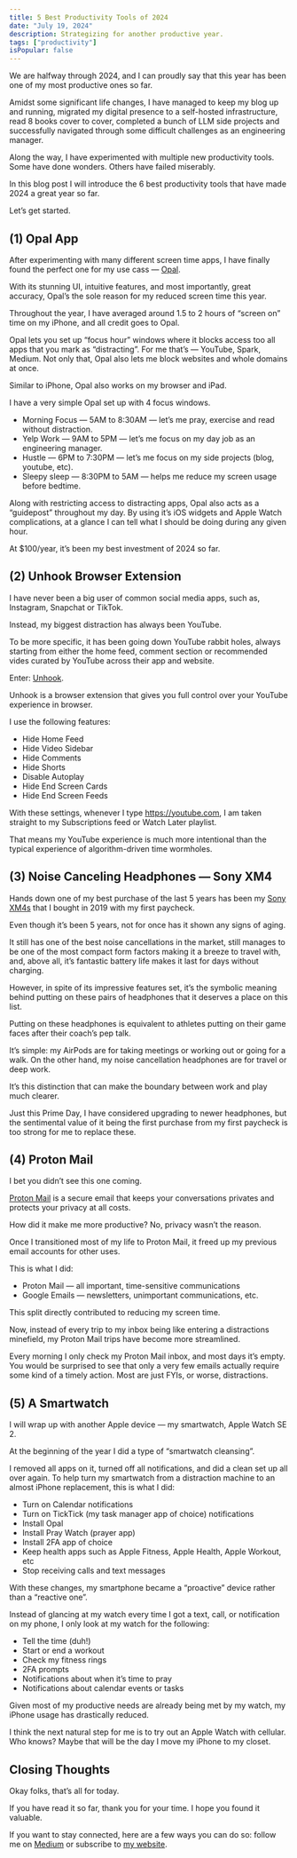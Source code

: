 ```yaml
---
title: 5 Best Productivity Tools of 2024
date: "July 19, 2024"
description: Strategizing for another productive year.
tags: ["productivity"]
isPopular: false
---
```

We are halfway through 2024, and I can proudly say that this year has been one of my most productive ones so far. 

Amidst some significant life changes, I have managed to keep my blog up and running, migrated my digital presence to a self-hosted infrastructure, read 8 books cover to cover, completed a bunch of LLM side projects and successfully navigated through some difficult challenges as an engineering manager. 

Along the way, I have experimented with multiple new productivity tools. Some have done wonders. Others have failed miserably. 

In this blog post I will introduce the 6 best productivity tools that have made 2024 a great year so far. 

Let’s get started.

## (1) Opal App
After experimenting with many different screen time apps, I have finally found the perfect one for my use cass — [Opal](https://www.opal.so/).

With its stunning UI, intuitive features, and most importantly, great accuracy, Opal’s the sole reason for my reduced screen time this year. 

Throughout the year, I have averaged around 1.5 to 2 hours of “screen on” time on my iPhone, and all credit goes to Opal. 

Opal lets you set up “focus hour” windows where it blocks access too all apps that you mark as “distracting”. For me that’s — YouTube, Spark, Medium. Not only that, Opal also lets me block websites and whole domains at once. 

Similar to iPhone, Opal also works on my browser and iPad. 

I have a very simple Opal set up with 4 focus windows. 
- Morning Focus — 5AM to 8:30AM — let’s me pray, exercise and read without distraction.
- Yelp Work — 9AM to 5PM — let’s me focus on my day job as an engineering manager.
- Hustle — 6PM to 7:30PM — let’s me focus on my side projects (blog, youtube, etc).
- Sleepy sleep — 8:30PM to 5AM — helps me reduce my screen usage before bedtime. 

Along with restricting access to distracting apps, Opal also acts as a “guidepost” throughout my day. By using it’s iOS widgets and Apple Watch complications, at a glance I can tell what I should be doing during any given hour. 

At $100/year, it’s been my best investment of 2024 so far. 

## (2) Unhook Browser Extension
I have never been a big user of common social media apps, such as, Instagram, Snapchat or TikTok. 

Instead, my biggest distraction has always been YouTube. 

To be more specific, it has been going down YouTube rabbit holes, always starting from either the home feed, comment section or recommended vides curated by YouTube across their app and website. 

Enter: [Unhook](https://unhook.app/). 

Unhook is a browser extension that gives you full control over your YouTube experience in browser. 

I use the following features:
- Hide Home Feed
- Hide Video Sidebar
- Hide Comments
- Hide Shorts
- Disable Autoplay
- Hide End Screen Cards
- Hide End Screen Feeds

With these settings, whenever I type https://youtube.com, I am taken straight to my Subscriptions feed or Watch Later playlist. 

That means my YouTube experience is much more intentional than the typical experience of algorithm-driven time wormholes.

## (3) Noise Canceling Headphones — Sony XM4
Hands down one of my best purchase of the last 5 years has been my [Sony XM4s](https://www.amazon.com/gp/product/B0863FR3S9/ref=ox_sc_saved_image_2?smid=ATVPDKIKX0DER&th=1) that I bought in 2019 with my first paycheck. 

Even though it’s been 5 years, not for once has it shown any signs of aging. 

It still has one of the best noise cancellations in the market, still manages to be one of the most compact form factors making it a breeze to travel with, and, above all, it’s fantastic battery life makes it last for days without charging. 

However, in spite of its impressive features set, it’s the symbolic meaning behind putting on these pairs of headphones that it deserves a place on this list. 

Putting on these headphones is equivalent to athletes putting on their game faces after their coach’s pep talk. 

It’s simple: my AirPods are for taking meetings or working out or going for a walk. On the other hand, my noise cancellation headphones are for travel or deep work. 

It’s this distinction that can make the boundary between work and play much clearer. 

Just this Prime Day, I have considered upgrading to newer headphones, but the sentimental value of it being the first purchase from my first paycheck is too strong for me to replace these. 

## (4) Proton Mail
I bet you didn’t see this one coming. 

[Proton Mail](https://proton.me/mail) is a secure email that keeps your conversations privates and protects your privacy  at all costs. 

How did it make me more productive? No, privacy wasn’t the reason. 

Once I transitioned most of my life to Proton Mail, it freed up my previous email accounts for other uses. 

This is what I did:
- Proton Mail — all important, time-sensitive communications
- Google Emails — newsletters, unimportant communications, etc. 

This split directly contributed to reducing my screen time. 

Now, instead of every trip to my inbox being like entering a distractions minefield, my Proton Mail trips have become more streamlined. 

Every morning I only check my Proton Mail inbox, and most days it’s empty. You would be surprised to see that only a very few emails actually require some kind of a timely action. Most are just FYIs, or worse, distractions.

## (5) A Smartwatch
 I will wrap up with another Apple device — my smartwatch, Apple Watch SE 2.

At the beginning of the year I did a type of “smartwatch cleansing”. 

I removed all apps on it, turned off all notifications, and did a clean set up all over again. To help turn my smartwatch from a distraction machine to an almost iPhone replacement, this is what I did:
- Turn on Calendar notifications
- Turn on TickTick (my task manager app of choice) notifications
- Install Opal
- Install Pray Watch (prayer app)
- Install 2FA app of choice
- Keep health apps such as Apple Fitness, Apple Health, Apple Workout, etc
- Stop receiving calls and text messages

With these changes, my smartphone became a “proactive” device rather than a “reactive one”. 

Instead of glancing at my watch every time I got a text, call, or notification on my phone, I only look at my watch for the following:
- Tell the time (duh!) 
- Start or end a workout
- Check my fitness rings
- 2FA prompts 
- Notifications about when it’s time to pray 
- Notifications about calendar events or tasks

Given most of my productive needs are already being met by my watch, my iPhone usage has drastically reduced. 

I think the next natural step for me is to try out an Apple Watch with cellular. Who knows? Maybe that will be the day I move my iPhone to my closet. 

## Closing Thoughts
Okay folks, that’s all for today. 

If you have read it so far, thank you for your time. I hope you found it valuable.

If you want to stay connected, here are a few ways you can do so: follow me on [Medium](https://medium.com/@irtizahafiz) or subscribe to [my website](https://irtizahafiz.com/newsletter?utm_source=medium).

 